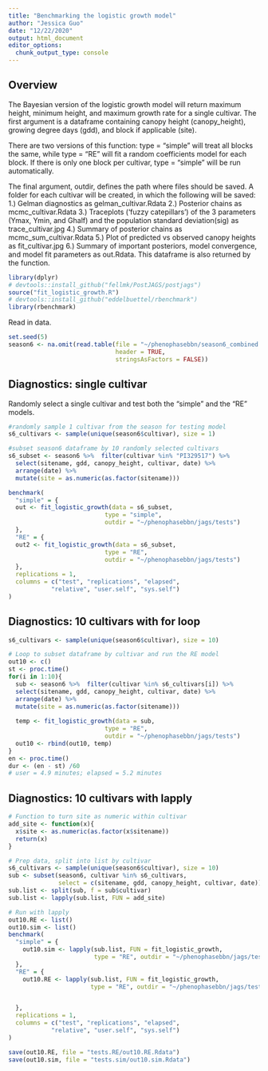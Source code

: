 ```yaml
---
title: "Benchmarking the logistic growth model"
author: "Jessica Guo"
date: "12/22/2020"
output: html_document
editor_options: 
  chunk_output_type: console
---
```


## Overview

The Bayesian version of the logistic growth model will return maximum height, minimum height, and maximum growth rate for a single cultivar. The first argument is a dataframe containing canopy height (canopy_height), growing degree days (gdd), and block if applicable (site). 

There are two versions of this function: type = "simple" will treat all blocks the same, while type = "RE" will fit a random coefficients model for each block. If there is only one block per cultivar, type = "simple" will be run automatically. 

The final argument, outdir, defines the path where files should be saved. A folder for each cultivar will be created, in which the following will be saved:
1.) Gelman diagnostics as gelman_cultivar.Rdata
2.) Posterior chains as mcmc_cultivar.Rdata
3.) Traceplots ('fuzzy catepillars') of the 3 parameters (Ymax, Ymin, and Ghalf) and the population standard deviation(sig) as trace_cultivar.jpg
4.) Summary of posterior chains as mcmc_sum_cultivar.Rdata
5.) Plot of predicted vs observed canopy heights as fit_cultivar.jpg
6.) Summary of important posteriors, model convergence, and model fit parameters as out.Rdata. This dataframe is also returned by the function. 

```r
library(dplyr)
# devtools::install_github("fellmk/PostJAGS/postjags")
source("fit_logistic_growth.R")
# devtools::install_github("eddelbuettel/rbenchmark")
library(rbenchmark)
```

Read in data. 

```r
set.seed(5)
season6 <- na.omit(read.table(file = "~/phenophasebbn/season6_combined.txt", sep = "\t",
                              header = TRUE,
                              stringsAsFactors = FALSE))
```

## Diagnostics: single cultivar

Randomly select a single cultivar and test both the "simple" and the "RE" models. 

```r
#randomly sample 1 cultivar from the season for testing model
s6_cultivars <- sample(unique(season6$cultivar), size = 1)

#subset season6 dataframe by 10 randomly selected cultivars
s6_subset <- season6 %>%  filter(cultivar %in% "PI329517") %>% 
  select(sitename, gdd, canopy_height, cultivar, date) %>% 
  arrange(date) %>%
  mutate(site = as.numeric(as.factor(sitename)))

benchmark(
  "simple" = {
  out <- fit_logistic_growth(data = s6_subset,
                           type = "simple",
                           outdir = "~/phenophasebbn/jags/tests")
  },
  "RE" = {
  out2 <- fit_logistic_growth(data = s6_subset,
                           type = "RE",
                           outdir = "~/phenophasebbn/jags/tests")
  },
  replications = 1,
  columns = c("test", "replications", "elapsed",
            "relative", "user.self", "sys.self")
)

```

## Diagnostics: 10 cultivars with for loop

```r

s6_cultivars <- sample(unique(season6$cultivar), size = 10)

# Loop to subset dataframe by cultivar and run the RE model
out10 <- c()
st <- proc.time()
for(i in 1:10){
  sub <- season6 %>%  filter(cultivar %in% s6_cultivars[i]) %>% 
  select(sitename, gdd, canopy_height, cultivar, date) %>% 
  arrange(date) %>%
  mutate(site = as.numeric(as.factor(sitename)))
  
  temp <- fit_logistic_growth(data = sub,
                           type = "RE",
                           outdir = "~/phenophasebbn/jags/tests")
  out10 <- rbind(out10, temp)
}
en <- proc.time()
dur <- (en - st) /60
# user = 4.9 minutes; elapsed = 5.2 minutes
```


## Diagnostics: 10 cultivars with lapply

```r
# Function to turn site as numeric within cultivar
add_site <- function(x){
  x$site <- as.numeric(as.factor(x$sitename))
  return(x)
}

# Prep data, split into list by cultivar
s6_cultivars <- sample(unique(season6$cultivar), size = 10)
sub <- subset(season6, cultivar %in% s6_cultivars,
              select = c(sitename, gdd, canopy_height, cultivar, date))[order(season6$date),] 
sub.list <- split(sub, f = sub$cultivar)
sub.list <- lapply(sub.list, FUN = add_site)

# Run with lapply
out10.RE <- list()
out10.sim <- list()
benchmark(
  "simple" = {
    out10.sim <- lapply(sub.list, FUN = fit_logistic_growth, 
                        type = "RE", outdir = "~/phenophasebbn/jags/tests.sim")
  },
  "RE" = {
    out10.RE <- lapply(sub.list, FUN = fit_logistic_growth, 
                       type = "RE", outdir = "~/phenophasebbn/jags/tests.RE")


  },
  replications = 1,
  columns = c("test", "replications", "elapsed",
            "relative", "user.self", "sys.self")
)

save(out10.RE, file = "tests.RE/out10.RE.Rdata")
save(out10.sim, file = "tests.sim/out10.sim.Rdata")
```
